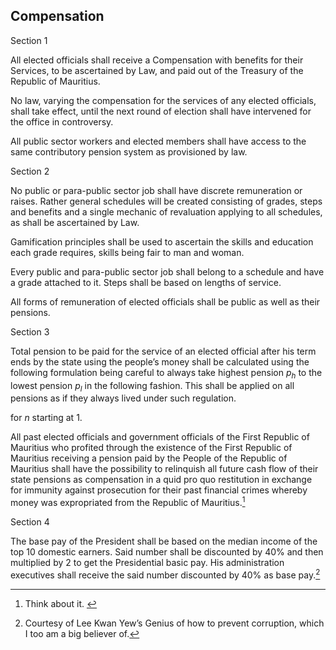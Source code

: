 


:::{.box .bs-right}

# Compensation
:::

:::{.box .bs-bottom }

:::{.text-center}
Section 1
:::

All elected officials shall receive a Compensation with benefits for their Services, to be ascertained by Law, and paid out of the Treasury of the Republic of Mauritius.

No law, varying the compensation for the services of any elected officials, shall take effect, until the next round of election shall have intervened for the office in controversy.

All public sector workers and elected members shall have access to the same contributory pension system as provisioned by law. 

:::{.text-center}
Section 2
:::

No public or para-public sector job shall have discrete remuneration or raises. Rather general schedules will be created consisting of grades, steps and benefits and a single mechanic of revaluation applying to all schedules, as shall be ascertained by Law. 

Gamification principles shall be used to ascertain the skills and education each grade requires, skills being fair to man and woman.

Every public and para-public sector job shall belong to a schedule and have a grade attached to it. Steps shall be based on lengths of service. 

All forms of remuneration of elected officials shall be public as well as their pensions.

:::{.text-center}
Section 3
:::

Total pension to be paid for the service of an elected official after his term ends by the state using the people's money shall be calculated using the following formulation being careful to always take highest pension $p_{h}$ to the lowest pension $p_{l}$ in the following fashion. This shall be applied on all pensions as if they always lived under such regulation.

\begin{equation} \sum_{n=1}^{\infty} \sum_{p=h}^{l} \frac{1}{n} p \end{equation} for $n$ starting at 1.

All past elected officials and government officials of the First Republic of Mauritius who profited through the existence of the First Republic of Mauritius receiving a pension paid by the People of the Republic of Mauritius shall have the possibility to relinquish all future cash flow of their state pensions as compensation in a quid pro quo restitution in exchange for immunity against prosecution for their past financial crimes whereby money was expropriated from the Republic of Mauritius.^[ Think about it. ]


:::{.text-center}
Section 4
:::

The base pay of the President shall be based on the median income of the top 10 domestic earners. Said number shall be discounted by 40\% and then multiplied by 2 to get the Presidential basic pay. His administration executives shall 
receive the said number discounted by 40\% as base pay.^[Courtesy of Lee Kwan Yew's Genius of how to prevent corruption, which I too am a big believer of.]


:::